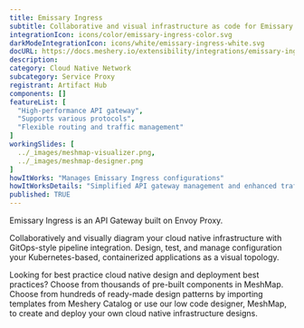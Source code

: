```yaml
---
title: Emissary Ingress
subtitle: Collaborative and visual infrastructure as code for Emissary Ingress
integrationIcon: icons/color/emissary-ingress-color.svg
darkModeIntegrationIcon: icons/white/emissary-ingress-white.svg
docURL: https://docs.meshery.io/extensibility/integrations/emissary-ingress
description: 
category: Cloud Native Network
subcategory: Service Proxy
registrant: Artifact Hub
components: []
featureList: [
  "High-performance API gateway",
  "Supports various protocols",
  "Flexible routing and traffic management"
]
workingSlides: [
  ../_images/meshmap-visualizer.png,
  ../_images/meshmap-designer.png
]
howItWorks: "Manages Emissary Ingress configurations"
howItWorksDetails: "Simplified API gateway management and enhanced traffic routing in Kubernetes"
published: TRUE
---
```

<p>
Emissary Ingress is an API Gateway built on Envoy Proxy.
</p>
<p>
    Collaboratively and visually diagram your cloud native infrastructure with GitOps-style pipeline integration. Design, test, and manage configuration your Kubernetes-based, containerized applications as a visual topology.
</p>
<p>
    Looking for best practice cloud native design and deployment best practices? Choose from thousands of pre-built components in MeshMap. Choose from hundreds of ready-made design patterns by importing templates from Meshery Catalog or use our low code designer, MeshMap, to create and deploy your own cloud native infrastructure designs.
</p>
